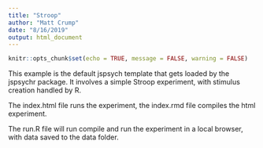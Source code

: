 ```yaml
---
title: "Stroop"
author: "Matt Crump"
date: "8/16/2019"
output: html_document
---
```


```r
knitr::opts_chunk$set(echo = TRUE, message = FALSE, warning = FALSE)
```

This example is the default jspsych template that gets loaded by the jspsychr package. It involves a simple Stroop experiment, with stimulus creation handled by R.

The index.html file runs the experiment, the index.rmd file compiles the html experiment. 

The run.R file will run compile and run the experiment in a local browser, with data saved to the data folder.

